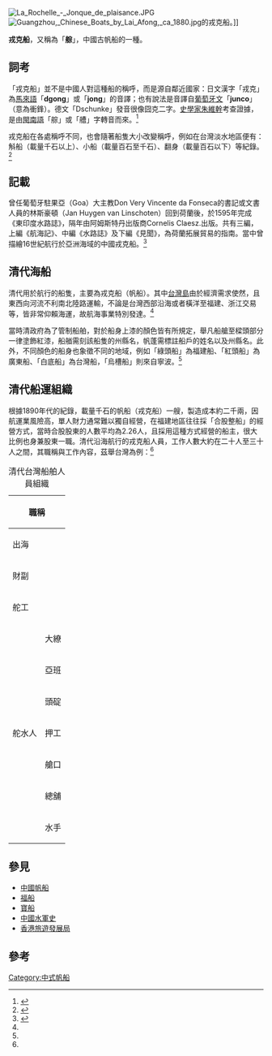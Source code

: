 [[File:La_Rochelle_-_Jonque_de_plaisance.JPG|thumb]]
[[File:Guangzhou,_Chinese_Boats_by_Lai_Afong,_cа_1880.jpg|thumb]]的戎克船。]]

'''戎克船'''，又稱為「'''䑸'''」，中國古帆船的一種。

==詞考==

「戎克船」並不是中國人對這種船的稱呼，而是源自鄰近國家：日文漢字「戎克」為[[馬來語|馬來語]]「'''dgong'''」或「'''jong'''」的音譯；也有說法是音譯自[[葡萄牙文|葡萄牙文]]「'''junco'''」（意為衝鋒）。德文「Dschunke」發音很像囧克二字。[[史學家|史學家]][[朱維幹|朱維幹]]考查證據，是由[[閩南語|閩南語]]「䑸」或「艚」字轉音而來。<ref name="湯">{{cite book|author=湯|title=《大航海時代的台灣》|publisher=貓頭鷹|location=|isbn=957-469-748-7|pages=30、31|first=錦台|year=2001|language=zh-tw}}</ref>

戎克船在各處稱呼不同，也會隨著船隻大小改變稱呼，例如在台灣淡水地區便有：斛船（載量千石以上）、小船（載量百石至千石）、翻身（載量百石以下）等紀錄。<ref name=":0">{{Cite book|title=《台灣的海洋歷史文化》|last=戴|first=寶村|publisher=玉山社|year=2011|isbn=9789866789946|location=台北市|pages=|language=zh-tw}}</ref>{{Rp|95-96}}

==記載==

曾任葡萄牙駐果亞（Goa）大主教Don Very Vincente da Fonseca的書記或文書人員的林斯豪頓（Jan Huygen van Linschoten）回到荷蘭後，於1595年完成《東印度水路誌》，隔年由阿姆斯特丹出版商Cornelis Claesz.出版。共有三編，上編《航海記》、中編《水路誌》及下編《見聞》，為荷蘭拓展貿易的指南。當中曾描繪16世紀航行於亞洲海域的中國戎克船。<ref>{{cite web|author1=國立臺灣歷史博物館|title=斯土斯民-臺灣的故事：西方人描繪16世紀航行於亞洲海域的中國戎克船|url=http://the.nmth.gov.tw/nmth/zh-TW/Item/Detail/f49e570a-a878-46cf-a4c9-d49352120776|agency=國立臺灣歷史博物館|work=斯土斯民展品列表 - 斯土斯民-臺灣的故事|access-date=2018-01-26|archive-date=2020-11-05|archive-url=https://web.archive.org/web/20201105115527/http://the.nmth.gov.tw/nmth/zh-TW/Item/Detail/f49e570a-a878-46cf-a4c9-d49352120776|dead-url=no}}</ref>

== 清代海船 ==
清代用於航行的船隻，主要為戎克船（帆船）。其中[[台灣島|台灣島]]由於經濟需求使然，且東西向河流不利南北陸路運輸，不論是台灣西部沿海或者橫洋至福建、浙江交易等，皆非常仰賴海運，故航海事業特別發達。<ref name=":0" />{{Rp|94-95}}

當時清政府為了管制船舶，對於船身上漆的顏色皆有所規定，舉凡船艙至樑頭部分一律塗飾紅漆，船艏需刻該船隻的州縣名，帆蓬需標註船戶的姓名以及州縣名。此外，不同顏色的船身也象徵不同的地域，例如「綠頭船」為福建船、「紅頭船」為廣東船、「白底船」為台灣船，「烏槽船」則來自寧波。<ref name=":0" />{{Rp|95}}

== 清代船運組織 ==
根據1890年代的紀錄，載量千石的帆船（戎克船）一艘，製造成本約二千兩，因航運業風險高，單人財力通常難以獨自經營，在福建地區往往採「合股整船」的經營方式，當時合股股東的人數平均為2.26人，且採用這種方式經營的船主，很大比例也身兼股東一職。清代沿海航行的戎克船人員，工作人數大約在二十人至三十人之間，其職稱與工作內容，茲舉台灣為例：<ref name=":0" />{{Rp|96-98}}
{| class="wikitable"
|+清代台灣船舶人員組織
! colspan="2" |職稱
!職責
|-
! colspan="2" |出海
|負責雇用舵工、舵水人，購買糧食，辦理進出港手續，備妥船照與厘金稅單
|-
! colspan="2" |財副
|專門負責金錢出納與帳簿登記，帳簿包括：日清簿、貨清簿、艙口總簿等。
|-
! colspan="2" |舵工
|航行職務的指揮者，監督舵水人的工作狀況
|-
! rowspan="7" |舵水人
!大繚
|負責操舵、調整帆蓬
|-
!亞班
|負責桅索、滑車
|-
!頭碇
|負責投碇、收碇與保管
|-
!押工
|負責舢舨船的保管與維修
|-
!艙口
|負責監理貨物裝卸
|-
!總舖
|負責炊事
|-
!水手
|各類雜役
|}

==參見==
* [[中國帆船|中國帆船]]
* [[福船|福船]]
* [[寶船|寶船]]
* [[中國水軍史|中國水軍史]]
* [[香港旅遊發展局|香港旅遊發展局]]

==參考==
{{Commons category|Junk (ship)}}
{{reflist}}
{{Authority control}} 

[[Category:中式帆船|Category:中式帆船]]